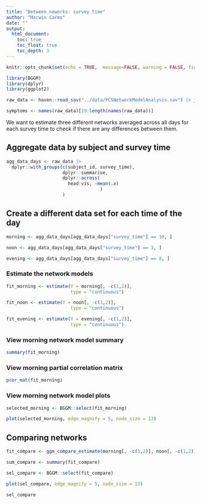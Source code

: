 ```yaml
---
title: "Between neworks: survey time"
author: "Marwin Carmo"
date: ""
output:
  html_document:
    toc: true
    toc_float: true
    toc_depth: 3
---
```



```r
knitr::opts_chunk$set(echo = TRUE,  message=FALSE, warning = FALSE, fig.width = 12, fig.height = 12)

library(BGGM)
library(dplyr)
library(ggplot2)
```


```r
raw_data <- haven::read_sav("../data/PCSNetworkModelAnalysis.sav") |> janitor::clean_names()

symptoms <- names(raw_data)[19:length(names(raw_data))]
```


We want to estimate three different networks averaged across all days for each survey time to check if there are any differences between them.

## Aggregate data by subject and survey time

```r
agg_data_days <- raw_data |> 
  dplyr::with_groups(c(subject_id, survey_time),
                     dplyr::summarise,
                     dplyr::across(
                       head:vis, ~mean(.x)
                                   )
                     )
```

## Create a different data set for each time of the day

```r
morning <- agg_data_days[agg_data_days["survey_time"] == 10, ]

noon <- agg_data_days[agg_data_days["survey_time"] == 3, ]

evening <- agg_data_days[agg_data_days["survey_time"] == 8, ]
```

### Estimate the network models

```r
fit_morning <- estimate(Y = morning[, -c(1,2)],
                        type = "continuous") 

fit_noon <- estimate(Y = noon[, -c(1,2)],
                        type = "continuous") 

fit_evening <- estimate(Y = evening[, -c(1,2)],
                        type = "continuous") 
```

### View morning network model summary

```r
summary(fit_morning)
```

### View morning partial correlation matrix

```r
pcor_mat(fit_morning)
```

### View morning network model plots

```r
selected_morning <- BGGM::select(fit_morning)
```

```r
plot(selected_morning, edge_magnify = 5, node_size = 13)
```


## Comparing networks

```r
fit_compare <- ggm_compare_estimate(morning[, -c(1,2)], noon[, -c(1,2)], evening[, -c(1,2)])

sum_compare <- summary(fit_compare)

sel_compare <- BGGM::select(fit_compare)

plot(sel_compare, edge_magnify = 5, node_size = 13)
```
```r
sel_compare
```

